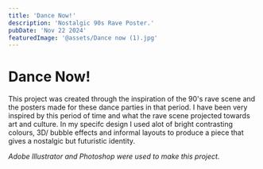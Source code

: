 ```yaml
---
title: 'Dance Now!'
description: 'Nostalgic 90s Rave Poster.'
pubDate: 'Nov 22 2024'
featuredImage: '@assets/Dance now (1).jpg'
---
```



<ProjectImage path={image1} alt="###"/>

<ProjectImage path={image2} alt="###"/>

**Dance Now!**
===============

This project was created through the inspiration of the 90's rave scene and the posters made for these dance parties in that period. I have been very inspired by this period of time and what the rave scene projected towards art and culture. In my specifc design I used alot of bright contrasting colours, 3D/ bubble effects and informal layouts to produce a piece that gives a nostalgic but futuristic identity. 

*Adobe Illustrator and Photoshop were used to make this project.*
